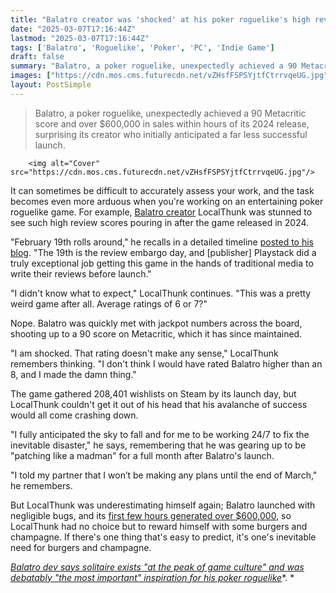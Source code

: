 ```yaml
---
title: "Balatro creator was 'shocked' at his poker roguelike's high review scores: 'I don’t think I would have rated Balatro higher than an 8 and I made the damn thing'"
date: "2025-03-07T17:16:44Z"
lastmod: "2025-03-07T17:16:44Z"
tags: ['Balatro', 'Roguelike', 'Poker', 'PC', 'Indie Game']
draft: false
summary: "Balatro, a poker roguelike, unexpectedly achieved a 90 Metacritic score and over $600,000 in sales within hours of its 2024 release, surprising its creator who initially anticipated a far less successful launch."
images: ["https://cdn.mos.cms.futurecdn.net/vZHsfFSPSYjtfCtrrvqeUG.jpg"]
layout: PostSimple
---
```

> Balatro, a poker roguelike, unexpectedly achieved a 90 Metacritic score and over $600,000 in sales within hours of its 2024 release, surprising its creator who initially anticipated a far less successful launch.


        <img alt="Cover" src="https://cdn.mos.cms.futurecdn.net/vZHsfFSPSYjtfCtrrvqeUG.jpg"/>
        
It can sometimes be difficult to accurately assess your work, and the task becomes even more arduous when you're working on an entertaining poker roguelike game. For example, [<u>Balatro creator</u>](https://www.gamesradar.com/games/roguelike/i-still-have-a-job-to-do-balatro-creator-says-selling-5-million-copies-hasnt-really-changed-his-lifestyle-and-hes-focused-on-updates-instead-of-new-games/) LocalThunk was stunned to see such high review scores pouring in after the game released in 2024.

"February 19th rolls around," he recalls in a detailed timeline [<u>posted to his blog</u>](https://localthunk.com/blog/balatro-timeline-3aarh). "The 19th is the review embargo day, and [publisher] Playstack did a truly exceptional job getting this game in the hands of traditional media to write their reviews before launch."

"I didn't know what to expect," LocalThunk continues. "This was a pretty weird game after all. Average ratings of 6 or 7?"

Nope. Balatro was quickly met with jackpot numbers across the board, shooting up to a 90 score on Metacritic, which it has since maintained.

"I am shocked. That rating doesn't make any sense," LocalThunk remembers thinking. "I don't think I would have rated Balatro higher than an 8, and I made the damn thing."

The game gathered 208,401 wishlists on Steam by its launch day, but LocalThunk couldn't get it out of his head that his avalanche of success would all come crashing down.

"I fully anticipated the sky to fall and for me to be working 24/7 to fix the inevitable disaster," he says, remembering that he was gearing up to be "patching like a madman" for a full month after Balatro's launch.

"I told my partner that I won’t be making any plans until the end of March," he remembers.

But LocalThunk was underestimating himself again; Balatro launched with negligible bugs, and its [<u>first few hours generated over $600,000</u>](https://www.gamesradar.com/games/roguelike/balatros-first-few-hours-generated-over-usd600-000-far-more-money-than-the-roguelikes-creator-had-ever-made-it-is-the-most-surreal-day-of-my-life/), so LocalThunk had no choice but to reward himself with some burgers and champagne. If there's one thing that's easy to predict, it's one's inevitable need for burgers and champagne.

[<u><em>Balatro dev says solitaire exists "at the peak of game culture" and was debatably "the most important" inspiration for his poker roguelike</em></u>](https://www.gamesradar.com/games/roguelike/balatro-dev-says-solitaire-exists-at-the-peak-of-game-culture-and-was-debatably-the-most-important-inspiration-for-his-poker-roguelike/)*. *
        
